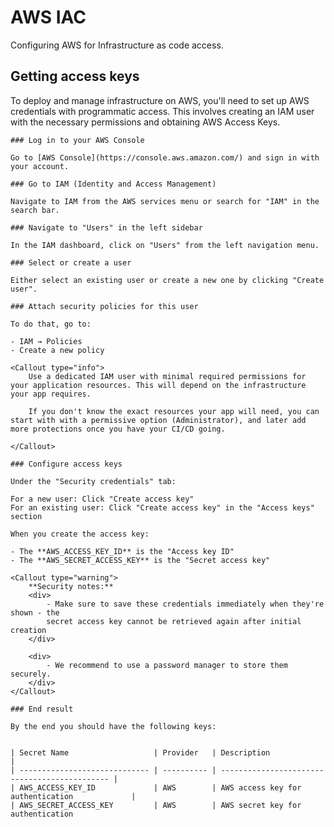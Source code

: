 
# AWS IAC

Configuring AWS for Infrastructure as code access.

## Getting access keys

To deploy and manage infrastructure on AWS, you'll need to set up AWS credentials with programmatic access. This involves creating an IAM user with the necessary permissions and obtaining AWS Access Keys.

<Steps>

    ### Log in to your AWS Console

    Go to [AWS Console](https://console.aws.amazon.com/) and sign in with your account.

    ### Go to IAM (Identity and Access Management)

    Navigate to IAM from the AWS services menu or search for "IAM" in the search bar.

    ### Navigate to "Users" in the left sidebar

    In the IAM dashboard, click on "Users" from the left navigation menu.

    ### Select or create a user

    Either select an existing user or create a new one by clicking "Create user".

    ### Attach security policies for this user

    To do that, go to:

    - IAM → Policies
    - Create a new policy

    <Callout type="info">
        Use a dedicated IAM user with minimal required permissions for your application resources. This will depend on the infrastructure your app requires.

        If you don't know the exact resources your app will need, you can start with with a permissive option (Administrator), and later add more protections once you have your CI/CD going.

    </Callout>

    ### Configure access keys

    Under the "Security credentials" tab:

    For a new user: Click "Create access key"
    For an existing user: Click "Create access key" in the "Access keys" section

    When you create the access key:

    - The **AWS_ACCESS_KEY_ID** is the "Access key ID"
    - The **AWS_SECRET_ACCESS_KEY** is the "Secret access key"

    <Callout type="warning">
        **Security notes:**
        <div>
            - Make sure to save these credentials immediately when they're shown - the
            secret access key cannot be retrieved again after initial creation
        </div>

        <div>
            - We recommend to use a password manager to store them securely.
        </div>
    </Callout>

    ### End result

    By the end you should have the following keys:


    | Secret Name                   | Provider   | Description                                   |
    | ----------------------------- | ---------- | --------------------------------------------- |
    | AWS_ACCESS_KEY_ID             | AWS        | AWS access key for authentication             |
    | AWS_SECRET_ACCESS_KEY         | AWS        | AWS secret key for authentication

</Steps>
